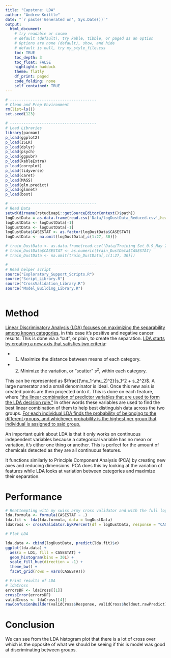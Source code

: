 ```yaml
---
title: "Capstone: LDA"
author: "Andrew Knittle"
date: "`r paste('Generated on', Sys.Date())`" 
output: 
  html_document: 
    # try readable or cosmo
    # default (default), try kable, tibble, or paged as an option
    # Options are none (default), show, and hide
    # default is null, try my_style_file.css
    toc: TRUE
    toc_depth: 3
    toc_float: FALSE
    highlight: haddock
    theme: flatly
    df_print: paged
    code_folding: none
    self_contained: TRUE
---
```


```r
# --------------------------------------
# Clean and Prep Environment
rm(list=ls())
set.seed(123)

# --------------------------------------
# Load Libraries
library(pacman)
p_load(ggplot2)
p_load(ISLR)
p_load(dplyr)
p_load(psych)
p_load(ggpubr)
p_load(kableExtra)
p_load(corrplot)
p_load(tidyverse)
p_load(caret)
p_load(MASS)
p_load(glm.predict)
p_load(glmnet)
p_load(boot)

# --------------------------------------
# Read Data
setwd(dirname(rstudioapi::getSourceEditorContext()$path))
logDustData = as.data.frame(read.csv('Data/logDustData_Reduced.csv',header=T,sep=','))
logDustData <- logDustData[-1]
logDustData <- logDustData[-1]
logDustData$CASESTAT <- as.factor(logDustData$CASESTAT)
logDustData <- na.omit(logDustData[,c(1:27, 30)])

# train_DustData <- as.data.frame(read.csv('Data/Training Set_0.9_May 25 2021.csv',header=T,sep=','))[-1]
# train_DustData$CASESTAT <- as.numeric(train_DustData$CASESTAT)
# train_DustData <- na.omit(train_DustData[,c(1:27, 30)])

# --------------------------------------
# Read helper script
source("Exploratory_Support_Scripts.R")
source("Script_Library.R")
source("CrossValidation_Library.R")
source("Model_Building_Library.R")



```

# Method

[Linear Discriminatory Analysis (LDA) focuses on maximizing the separability among known categories,](https://www.youtube.com/watch?v=azXCzI57Yfc&t=641s&ab_channel=StatQuestwithJoshStarmer) in this case it's positive and negative cancer results. This is done via a "cut", or plain, to create the separation. [LDA starts by creating a new axis that satisfies two criteria](https://youtu.be/azXCzI57Yfc?t=447):

 * 1. Maximize the distance between means of each category.
 
 * 2. Minimize the variation, or "scatter" $s^2$, within each category.
 
This can be represented as $\frac{(\mu_1-\mu_2)^2}{s_1^2 + s_2^2}$. A large numerator and a small denominator is ideal. Once this new axis is created points are then projected onto it. This is done on each feature, where ["the linear combination of predictor variables that are used to form the LDA decision rule."](http://www.sthda.com/english/articles/36-classification-methods-essentials/146-discriminant-analysis-essentials-in-r/) In other words these variables are used to find the best linear combination of them to help best distinguish data across the two groups. [For each individual LDA finds the probability of belonging to the different groups, and whichever probability is the highest per group that individual is assigned to said group.](http://www.sthda.com/english/articles/36-classification-methods-essentials/146-discriminant-analysis-essentials-in-r/)

An important quirk about LDA is that it only works on continuous independent variables because a categorical variable has no mean or variation, it's either one thing or another. This is perfect for the amount of chemicals detected as they are all continuous features. 

It functions similarly to Principle Component Analysis (PCA) by creating new axes and reducing dimensions. PCA does this by looking at the variation of features while LDA looks at variation between categories and maximize their separation.

# Performance

```r


# Reattempting with my swiss army cross validator and with the full log data set
lda.formula <- formula(CASESTAT ~ .)
lda.fit <- lda(lda.formula, data = logDustData)
ldaCross <- crossValidator.byKPercent(df = logDustData, response = "CASESTAT", formula = lda.formula, family="lda")

# Plot LDA

lda.data <- cbind(logDustData, predict(lda.fit)$x)
ggplot(lda.data) +
  aes(x = LD1, fill = CASESTAT) +
  geom_histogram(bins = 30L) +
  scale_fill_hue(direction = -1) +
  theme_bw() +
  facet_grid(rows = vars(CASESTAT))

# Print results of LDA
# ldaCross
errorsDF <- ldaCross[[1]]
crossError(errorsDF)
validCross <- ldaCross[[4]]
rawConfusionBuilder(validCross$Response, validCross$holdout.rawPredict)


```


# Conclusion

We can see from the LDA histogram plot that there is a lot of cross over which is the opposite of what we should be seeing if this is model was good at discriminating between groups.





